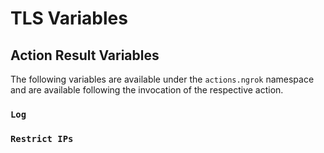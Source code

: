 
# TLS Variables

<ConnVariables />

<ConnTlsVariables />

<EndpointVariables />

<TimeVariables />

## Action Result Variables

The following variables are available under the `actions.ngrok` namespace and are available following the invocation of the respective action.

### `Log`

<Log />

### `Restrict IPs`

<RestrictIPs />
